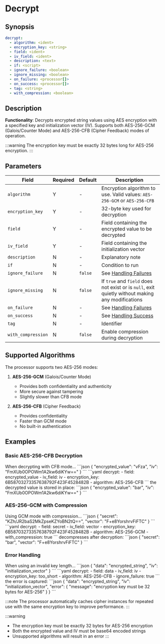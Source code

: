 # Decrypt

## Synopsis

```yaml {2-5}
decrypt:
  - algorithm: <ident>
  - encryption_key: <string>
  - field: <ident>
  - iv_field: <ident>
  - description: <text>
  - if: <script>
  - ignore_failure: <boolean>
  - ignore_missing: <boolean>
  - on_failure: <processor[]>
  - on_success: <processor[]>
  - tag: <string>
  - with_compression: <boolean>
```

## Description

**Functionality**: Decrypts encrypted string values using AES encryption with a specified key and initialization vector (IV). Supports both AES-256-GCM (Galois/Counter Mode) and AES-256-CFB (Cipher Feedback) modes of operation.

:::warning
The encryption key must be exactly 32 bytes long for AES-256 encryption.
:::

## Parameters

|Field|Required|Default|Description|
|---|---|---|---|
|`algorithm`|Y|-|Encryption algorithm to use. Valid values: `AES-256-GCM` or `AES-256-CFB`|
|`encryption_key`|Y|-|32-byte key used for decryption|
|`field`|Y|-|Field containing the encrypted value to be decrypted|
|`iv_field`|Y|-|Field containing the initialization vector|
|`description`|N|-|Explanatory note|
|`if`|N|-|Condition to run|
|`ignore_failure`|N|`false`|See [Handling Failures](../handling-failures.mdx)|
|`ignore_missing`|N|`false`|If `true` and `field` does not exist or is `null`, exit quietly without making any modifications|
|`on_failure`|N|-|See [Handling Failures](../handling-failures.mdx)|
|`on_success`|N|-|See [Handling Success](../handling-success.mdx)|
|`tag`|N|-|Identifier|
|`with_compression`|N|`false`|Enable compression during decryption|

## Supported Algorithms

The processor supports two AES-256 modes:

1. **AES-256-GCM** (Galois/Counter Mode)
   - Provides both confidentiality and authenticity
   - More secure against tampering
   - Slightly slower than CFB mode

2. **AES-256-CFB** (Cipher Feedback)
   - Provides confidentiality
   - Faster than GCM mode
   - No built-in authentication

## Examples

### Basic AES-256-CFB Decryption

<ExampleGrid>
  <CommentCol>
    When decrypting with CFB mode...
  </CommentCol>
  <CodeCol>
    ```json
    {
      "encrypted_value": "vFza",
      "iv": "FmXUb0OPOWm1A2kw6diKYw=="
    }
    ```
    ```yaml
    decrypt:
      - field: encrypted_value
      - iv_field: iv
      - encryption_key: 6B58703273357638792F423F4528482B
      - algorithm: AES-256-CFB
    ```
  </CodeCol>
  <CommentCol>
    the decrypted value is stored in place:
  </CommentCol>
  <CodeCol>
    ```json
    {
      "encrypted_value": "bar",
      "iv": "FmXUb0OPOWm1A2kw6diKYw=="
    }
    ```
  </CodeCol>
</ExampleGrid>

### AES-256-GCM with Compression

<ExampleGrid>
  <CommentCol>
    Using GCM mode with compression...
  </CommentCol>
  <CodeCol>
    ```json
    {
      "secret": "KZh/JR2baS2MkZpseKZYoBN2tQ==",
      "vector": "F+e8YorshrvFiFTC"
    }
    ```
    ```yaml
    decrypt:
      - field: secret
      - iv_field: vector
      - encryption_key: 6B58703273357638792F423F4528482B
      - algorithm: AES-256-GCM
      - with_compression: true
    ```
  </CodeCol>
  <CommentCol>
    decompresses after decryption:
  </CommentCol>
  <CodeCol>
    ```json
    {
      "secret": "bar",
      "vector": "F+e8YorshrvFiFTC"
    }
    ```
  </CodeCol>
</ExampleGrid>

### Error Handling

<ExampleGrid>
  <CommentCol>
    When using an invalid key length...
  </CommentCol>
  <CodeCol>
    ```json
    {
      "data": "encrypted_string",
      "iv": "initialization_vector"
    }
    ```
    ```yaml
    decrypt:
      - field: data
      - iv_field: iv
      - encryption_key: too_short
      - algorithm: AES-256-CFB
      - ignore_failure: true
    ```
  </CodeCol>
  <CommentCol>
    the error is captured:
  </CommentCol>
  <CodeCol>
    ```json
    {
      "data": "encrypted_string",
      "iv": "initialization_vector",
      "error": {
        "message": "encryption key must be 32 bytes for AES-256"
      }
    }
    ```
  </CodeCol>
</ExampleGrid>

:::note
The processor automatically caches cipher instances for repeated use with the same encryption key to improve performance.
:::

:::warning
- The encryption key must be exactly 32 bytes for AES-256 encryption
- Both the encrypted value and IV must be base64 encoded strings
- Unsupported algorithms will result in an error
:::